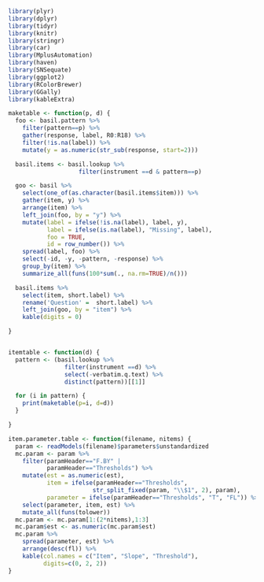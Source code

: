 

```r
library(plyr)
library(dplyr)
library(tidyr)
library(knitr)
library(stringr)
library(car)
library(MplusAutomation)
library(haven)
library(SNSequate)
library(ggplot2)
library(RColorBrewer)
library(GGally)
library(kableExtra)
```

```r

maketable <- function(p, d) {
  foo <- basil.pattern %>%
    filter(pattern==p) %>%
    gather(response, label, R0:R18) %>%
    filter(!is.na(label)) %>%
    mutate(y = as.numeric(str_sub(response, start=2)))

  basil.items <- basil.lookup %>%
                    filter(instrument ==d & pattern==p)

  goo <- basil %>%
    select(one_of(as.character(basil.items$item))) %>%
    gather(item, y) %>%
    arrange(item) %>%
    left_join(foo, by = "y") %>%
    mutate(label = ifelse(!is.na(label), label, y),
           label = ifelse(is.na(label), "Missing", label),
           foo = TRUE,
           id = row_number()) %>%
    spread(label, foo) %>%
    select(-id, -y, -pattern, -response) %>%
    group_by(item) %>%
    summarize_all(funs(100*sum(., na.rm=TRUE)/n()))

  basil.items %>%
    select(item, short.label) %>%
    rename('Question' =  short.label) %>%
    left_join(goo, by = "item") %>%
    kable(digits = 0)

}


itemtable <- function(d) {
  pattern <- (basil.lookup %>%
                filter(instrument ==d) %>%
                select(-verbatim.q.text) %>%
                distinct(pattern))[[1]]

  for (i in pattern) {
    print(maketable(p=i, d=d))
  }

}

item.parameter.table <- function(filename, nitems) {
  param <- readModels(filename)$parameters$unstandardized
  mc.param <- param %>%
    filter(paramHeader=="F.BY" | 
           paramHeader=="Thresholds") %>%
    mutate(est = as.numeric(est),
           item = ifelse(paramHeader=="Thresholds", 
                        str_split_fixed(param, "\\$1", 2), param),
           parameter = ifelse(paramHeader=="Thresholds", "T", "FL")) %>%
    select(parameter, item, est) %>%
    mutate_all(funs(tolower))
  mc.param <- mc.param[1:(2*nitems),1:3]
  mc.param$est <- as.numeric(mc.param$est)
  mc.param %>%
    spread(parameter, est) %>%
    arrange(desc(fl)) %>%
    kable(col.names = c("Item", "Slope", "Threshold"), 
          digits=c(0, 2, 2))
}

```



